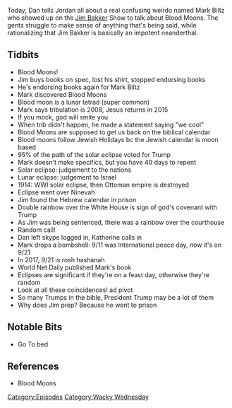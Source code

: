 {{DEFAULTSORT:
    #_EPISODE_0191:Blood Moons and Our First Call-In
}}{{Episode
    | title           = Blood Moons and Our First Call-In
    | caption         = Listen to this episode on [https://knowledgefight.libsyn.com/knowledge-fight-blood-moons-and-our-first-call-in Libsyn] [https://open.spotify.com/episode/6VWwsw4czDshPT7lYOysJE Spotify], Read the [[Transcript/191: Blood Moons and Our First Call-In|Unofficial Transcript]]
    | episodeNumber   = 191
    | length          = 01:53:07
    | airDate         = August 10, 2018
    | episodeType     = [[:Category:Wacky Wednesday|Wacky Wednesday]]
    | appearance      = [[Jim Bakker]], [[Tammy Sue Bakker]], [[Mark Biltz]], [[Katherine]]
    | beverage        = Dale's Pale Ale
    | previousEpisode = [[190: August 6, 2018]]
    | nextEpisode     = [[192: August 10, 2018]]
}}

{{Stub}}

Today, Dan tells Jordan all about a real confusing weirdo named Mark Biltz who showed up on the [[Jim Bakker]] Show to talk about Blood Moons. The gents struggle to make sense of anything that's being said, while rationalizing that Jim Bakker is basically an impotent neanderthal.

==Tidbits==

*Blood Moons!
*Jim buys books on spec, lost his shirt, stopped endorsing books
*He's endorsing books again for Mark Biltz
*Mark discovered Blood Moons
*Blood moon is a lunar tetrad (super common)
*Mark says tribulation is 2008, Jesus returns in 2015
*If you mock, god will smite you
*When trib didn't happen, he made a statement saying "we cool"
*Blood Moons are supposed to get us back on the biblical calendar
*Blood moons follow Jewish Holidays bc the Jewish calendar is moon based
*95% of the path of the solar eclipse voted for Trump
*Mark doesn't make specifics, but you have 40 days to repent
*Solar eclipse: judgement to the nations
*Lunar eclipse: judgement to Israel
*1914: WWI solar eclipse, then Ottoman empire is destroyed
*Eclipse went over Ninevah
*Jim found the Hebrew calendar in prison
*Double rainbow over the White House is sign of god's covenant with Trump
*As Jim was being sentenced, there was a rainbow over the courthouse
*Random call!
*Dan left skype logged in, Katherine calls in
*Mark drops a bombshell: 9/11 was International peace day, now it's on 9/21
*In 2017, 9/21 is rosh hashanah
*World Net Daily published Mark's book
*Eclipses are significant if they're on a feast day, otherwise they're random
*Look at all these coincidences! ad pivot
*So many Trumps in the bible, President Trump may be a lot of them
*Why does Jim prep? Because he went to prison

==Notable Bits==

*Go To bed

==References==

*Blood Moons

[[Category:Episodes]]
[[Category:Wacky Wednesday]]
